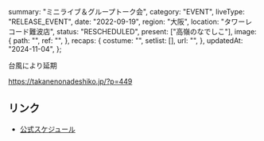   summary: "ミニライブ＆グループトーク会",
  category: "EVENT",
  liveType: "RELEASE_EVENT",
  date: "2022-09-19",
  region: "大阪",
  location: "タワーレコード難波店",
  status: "RESCHEDULED",
  present: ["高嶺のなでしこ"],
  image: {
    path: "",
    ref: "",
  },
  recaps: {
    costume: "",
    setlist: [],
    url: "",
  },
  updatedAt: "2024-11-04",
};

台風により延期

https://takanenonadeshiko.jp/?p=449

## リンク

- [公式スケジュール](https://takanenonadeshiko.jp/?p=438)
